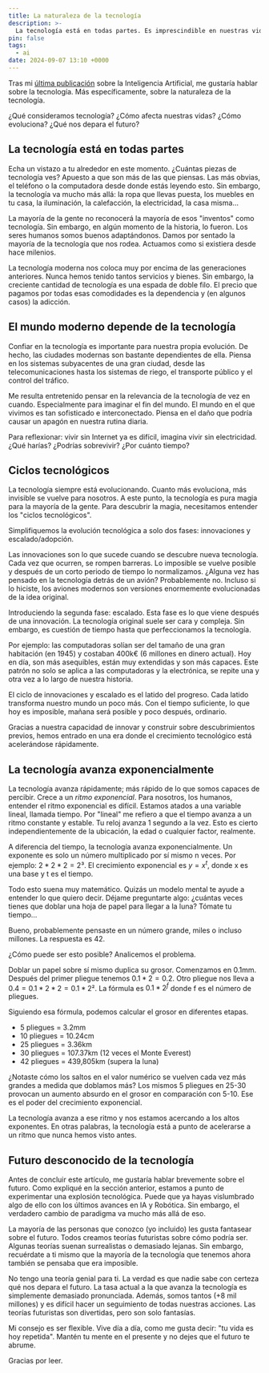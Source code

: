 ```yaml
---
title: La naturaleza de la tecnología
description: >-
  La tecnología está en todas partes. Es imprescindible en nuestras vidas. Invisible a nuestros ojos, está evoluciona a un ritmo exponencial. ¿Qué nos depara el futuro?
pin: false
tags:
  - ai
date: 2024-09-07 13:10 +0000
---
```


Tras mi [última publicación](https://monkeyandres.com/es/posts/ai-importance/) sobre la Inteligencia Artificial, me gustaría hablar sobre la tecnología. Más específicamente, sobre la naturaleza de la tecnología.

¿Qué consideramos tecnología? ¿Cómo afecta nuestras vidas? ¿Cómo evoluciona? ¿Qué nos depara el futuro?

## La tecnología está en todas partes

Echa un vistazo a tu alrededor en este momento. ¿Cuántas piezas de tecnología ves? Apuesto a que son más de las que piensas. Las más obvias, el teléfono o la computadora desde donde estás leyendo esto. Sin embargo, la tecnología va mucho más allá: la ropa que llevas puesta, los muebles en tu casa, la iluminación, la calefacción, la electricidad, la casa misma…

La mayoría de la gente no reconocerá la mayoría de esos "inventos" como tecnología. Sin embargo, en algún momento de la historia, lo fueron. Los seres humanos somos buenos adaptándonos. Damos por sentado la mayoría de la tecnología que nos rodea. Actuamos como si existiera desde hace milenios.

La tecnología moderna nos coloca muy por encima de las generaciones anteriores. Nunca hemos tenido tantos servicios y bienes. Sin embargo, la creciente cantidad de tecnología es una espada de doble filo. El precio que pagamos por todas esas comodidades es la dependencia y (en algunos casos) la adicción.

## El mundo moderno depende de la tecnología

Confiar en la tecnología es importante para nuestra propia evolución. De hecho, las ciudades modernas son bastante dependientes de ella. Piensa en los sistemas subyacentes de una gran ciudad, desde las telecomunicaciones hasta los sistemas de riego, el transporte público y el control del tráfico.

Me resulta entretenido pensar en la relevancia de la tecnología de vez en cuando. Especialmente para imaginar el fin del mundo. El mundo en el que vivimos es tan sofisticado e interconectado. Piensa en el daño que podría causar un apagón en nuestra rutina diaria.

Para reflexionar: vivir sin Internet ya es difícil, imagina vivir sin electricidad. ¿Qué harías? ¿Podrías sobrevivir? ¿Por cuánto tiempo?

## Ciclos tecnológicos

La tecnología siempre está evolucionando. Cuanto más evoluciona, más invisible se vuelve para nosotros. A este punto, la tecnología es pura magia para la mayoría de la gente. Para descubrir la magia, necesitamos entender los "ciclos tecnológicos".

Simplifiquemos la evolución tecnológica a solo dos fases: innovaciones y escalado/adopción.

Las innovaciones son lo que sucede cuando se descubre nueva tecnología. Cada vez que ocurren, se rompen barreras. Lo imposible se vuelve posible y después de un corto periodo de tiempo lo normalizamos. ¿Alguna vez has pensado en la tecnología detrás de un avión? Probablemente no. Incluso si lo hiciste, los aviones modernos son versiones enormemente evolucionadas de la idea original.

Introduciendo la segunda fase: escalado. Esta fase es lo que viene después de una innovación. La tecnología original suele ser cara y compleja. Sin embargo, es cuestión de tiempo hasta que perfeccionamos la tecnología.

Por ejemplo: las computadoras solían ser del tamaño de una gran habitación (en 1945) y costaban 400k€ (6 millones en dinero actual). Hoy en día, son más asequibles, están muy extendidas y son más capaces. Este patrón no solo se aplica a las computadoras y la electrónica, se repite una y otra vez a lo largo de nuestra historia.

El ciclo de innovaciones y escalado es el latido del progreso. Cada latido transforma nuestro mundo un poco más. Con el tiempo suficiente, lo que hoy es imposible, mañana será posible y poco después, ordinario.

Gracias a nuestra capacidad de innovar y construir sobre descubrimientos previos, hemos entrado en una era donde el crecimiento tecnológico está acelerándose rápidamente.

## La tecnología avanza exponencialmente

La tecnología avanza rápidamente; más rápido de lo que somos capaces de percibir. Crece a un *ritmo exponencial*. Para nosotros, los humanos, entender el ritmo exponencial es difícil. Estamos atados a una variable lineal, llamada tiempo. Por "lineal" me refiero a que el tiempo avanza a un ritmo constante y estable. Tu reloj avanza 1 segundo a la vez. Esto es cierto independientemente de la ubicación, la edad o cualquier factor, realmente.

A diferencia del tiempo, la tecnología avanza exponencialmente. Un exponente es solo un número multiplicado por sí mismo n veces. Por ejemplo: $2 * 2 * 2 = 2³$. El crecimiento exponencial es $y=x^t$, donde x es una base y t es el tiempo.

Todo esto suena muy matemático. Quizás un modelo mental te ayude a entender lo que quiero decir. Déjame preguntarte algo: ¿cuántas veces tienes que doblar una hoja de papel para llegar a la luna? Tómate tu tiempo…

Bueno, probablemente pensaste en un número grande, miles o incluso millones. La respuesta es 42.

¿Cómo puede ser esto posible? Analicemos el problema.

Doblar un papel sobre sí mismo duplica su grosor. Comenzamos en 0.1mm. Después del primer pliegue tenemos $0.1 * 2 = 0.2$. Otro pliegue nos lleva a $0.4 = 0.1 * 2 * 2 = 0.1 * 2²$. La fórmula es $0.1 * 2^f$ donde f es el número de pliegues.

Siguiendo esa fórmula, podemos calcular el grosor en diferentes etapas.

-   5 pliegues = 3.2mm
-   10 pliegues = 10.24cm
-   25 pliegues = 3.36km
-   30 pliegues = 107.37km (12 veces el Monte Everest)
-   42 pliegues = 439,805km (supera la luna)

¿Notaste cómo los saltos en el valor numérico se vuelven cada vez más grandes a medida que doblamos más? Los mismos 5 pliegues en 25-30 provocan un aumento absurdo en el grosor en comparación con 5-10. Ese es el poder del crecimiento exponencial.

La tecnología avanza a ese ritmo y nos estamos acercando a los altos exponentes. En otras palabras, la tecnología está a punto de acelerarse a un ritmo que nunca hemos visto antes.

## Futuro desconocido de la tecnología

Antes de concluir este artículo, me gustaría hablar brevemente sobre el futuro. Como expliqué en la sección anterior, estamos a punto de experimentar una explosión tecnológica. Puede que ya hayas vislumbrado algo de ello con los últimos avances en IA y Robótica. Sin embargo, el verdadero cambio de paradigma va mucho más allá de eso.

La mayoría de las personas que conozco (yo incluido) les gusta fantasear sobre el futuro. Todos creamos teorías futuristas sobre cómo podría ser. Algunas teorías suenan surrealistas o demasiado lejanas. Sin embargo, recuérdate a ti mismo que la mayoría de la tecnología que tenemos ahora también se pensaba que era imposible.

No tengo una teoría genial para ti. La verdad es que nadie sabe con certeza qué nos depara el futuro. La tasa actual a la que avanza la tecnología es simplemente demasiado pronunciada. Además, somos tantos (+8 mil millones) y es difícil hacer un seguimiento de todas nuestras acciones. Las teorías futuristas son divertidas, pero son solo fantasías.

Mi consejo es ser flexible. Vive día a día, como me gusta decir: "tu vida es hoy repetida". Mantén tu mente en el presente y no dejes que el futuro te abrume.

Gracias por leer.

